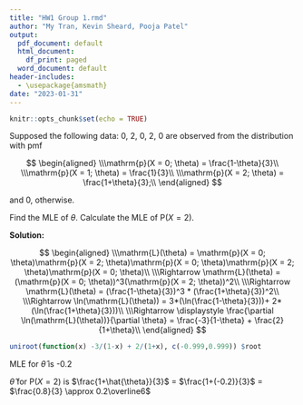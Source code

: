 ```yaml
---
title: "HW1 Group 1.rmd"
author: "My Tran, Kevin Sheard, Pooja Patel" 
output:
  pdf_document: default
  html_document:
    df_print: paged
  word_document: default
header-includes:
  - \usepackage{amsmath}
date: "2023-01-31"
---
```


```r
knitr::opts_chunk$set(echo = TRUE)
```


  Supposed the following data: 0, 2, 0, 2, 0 are observed from the distribution with pmf

$$
  \begin{aligned}
    \\\mathrm{p}(X = 0; \theta) = \frac{1-\theta}{3}\\
    \\\mathrm{p}(X = 1; \theta) = \frac{1}{3}\\
    \\\mathrm{p}(X = 2; \theta) = \frac{1+\theta}{3};\\
  \end{aligned}
$$
  
  and 0, otherwise.
  
  Find the MLE of $\theta$. Calculate the MLE of $\mathrm{P}(X = 2)$.
  
  __Solution:__
  
$$
  \begin{aligned}
    \\\mathrm{L}(\theta) = \mathrm{p}(X = 0; \theta)\mathrm{p}(X = 2; \theta)\mathrm{p}(X = 0; \theta)\mathrm{p}(X = 2; \theta)\mathrm{p}(X = 0; \theta)\\
    \\\Rightarrow \mathrm{L}(\theta) = (\mathrm{p}(X = 0; \theta))^3(\mathrm{p}(X = 2;    \theta))^2\\
    \\\Rightarrow \mathrm{L}(\theta) = (\frac{1-\theta}{3})^3 * (\frac{1+\theta}{3})^2\\
    \\\Rightarrow \ln(\mathrm{L}(\theta)) = 3*(\ln(\frac{1-\theta}{3}))+ 2*(\ln(\frac{1+\theta}{3}))\\
    \\\Rightarrow \displaystyle \frac{\partial \ln(\mathrm{L}(\theta))}{\partial \theta} = \frac{-3}{1-\theta} + \frac{2}{1+\theta}\\ 
  \end{aligned}
$$
  
```r
uniroot(function(x) -3/(1-x) + 2/(1+x), c(-0.999,0.999)) $root
```
  
  MLE for $\hat{\theta}$ is -0.2
  
  $\hat{\theta}$ for $\mathrm{P}(X = 2)$ is $\frac{1+\hat{\theta}}{3}$ = $\frac{1+(-0.2)}{3}$ = $\frac{0.8}{3} \approx 0.2\overline6$



